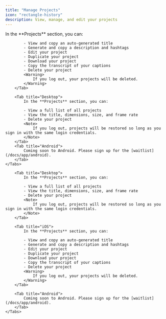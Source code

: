 ```yaml
---
title: "Manage Projects"
icon: "rectangle-history"
description: View, manage, and edit your projects
---
```


<div id="ios-tab">
    <Tabs>
        <Tab title="iOS">
            In the **Projects** section, you can:

            - View and copy an auto-generated title
            - Generate and copy a description and hashtags
            - Edit your project
            - Duplicate your project
            - Download your project
            - Copy the transcript of your captions
            - Delete your project
            <Warning>
                If you log out, your projects will be deleted.
            </Warning>
        </Tab>

        <Tab title="Desktop">
            In the **Projects** section, you can:

            - View a full list of all projects
            - View the title, dimensions, size, and frame rate
            - Delete your project
            <Note>
                If you log out, projects will be restored so long as you sign in with the same login credentials.
            </Note>
        </Tab>
        <Tab title="Android">
            Coming soon to Android. Please sign up for the [waitlist](/docs/app/android).
        </Tab>
    </Tabs>
</div>


<div id="desktop-tab">
    <Tabs>
        
        <Tab title="Desktop">
            In the **Projects** section, you can:

            - View a full list of all projects
            - View the title, dimensions, size, and frame rate
            - Delete your project
            <Note>
                If you log out, projects will be restored so long as you sign in with the same login credentials.
            </Note>
        </Tab>

        <Tab title="iOS">
            In the **Projects** section, you can:

            - View and copy an auto-generated title
            - Generate and copy a description and hashtags
            - Edit your project
            - Duplicate your project
            - Download your project
            - Copy the transcript of your captions
            - Delete your project
            <Warning>
                If you log out, your projects will be deleted.
            </Warning>
        </Tab>

        <Tab title="Android">
            Coming soon to Android. Please sign up for the [waitlist](/docs/app/android).
        </Tab>
    </Tabs>
</div>

